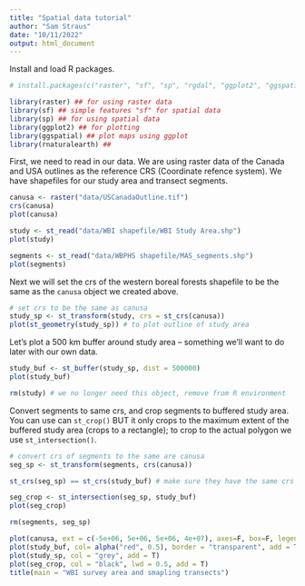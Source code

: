 ```yaml
---
title: "Spatial data tutorial"
author: "Sam Straus"
date: "10/11/2022"
output: html_document
---
```


Install and load R packages.

```r
# install.packages(c("raster", "sf", "sp", "rgdal", "ggplot2", "ggspatial", "rnaturalearth", "wesanderson"))
```

```r
library(raster) ## for using raster data
library(sf) ## simple features "sf" for spatial data
library(sp) ## for using spatial data
library(ggplot2) ## for plotting 
library(ggspatial) ## plot maps using ggplot
library(rnaturalearth) ##
```

First, we need to read in our data. We are using raster data of the Canada and USA outlines as the reference CRS (Coordinate refence system). We have shapefiles for our study area and transect segments.

```r
canusa <- raster("data/USCanadaOutline.tif")
crs(canusa)
plot(canusa)

study <- st_read("data/WBI shapefile/WBI Study Area.shp")
plot(study)

segments <- st_read("data/WBPHS shapefile/MAS_segments.shp")
plot(segments)
```

Next we will set the crs of the western boreal forests shapefile to be the same as the `canusa` object we created above.

```r
# set crs to be the same as canusa
study_sp <- st_transform(study, crs = st_crs(canusa)) 
plot(st_geometry(study_sp)) # to plot outline of study area
```

Let's plot a 500 km buffer around study area -- something we'll want to do later with our own data.

```r
study_buf <- st_buffer(study_sp, dist = 500000) 
plot(study_buf)

rm(study) # we no longer need this object, remove from R environment
```

Convert segments to same crs, and crop segments to buffered study area. You can use can `st_crop()` BUT it only crops to the maximum extent of the buffered study area (crops to a rectangle); to crop to the actual polygon we use `st_intersection()`.

```r
# convert crs of segments to the same are canusa
seg_sp <- st_transform(segments, crs(canusa)) 

st_crs(seg_sp) == st_crs(study_buf) # make sure they have the same crs before cropping

seg_crop <- st_intersection(seg_sp, study_buf) 
plot(seg_crop)

rm(segments, seg_sp) 
```

```r
plot(canusa, ext = c(-5e+06, 5e+06, 5e+06, 4e+07), axes=F, box=F, legend = F)
plot(study_buf, col= alpha("red", 0.5), border = "transparent", add = T)
plot(study_sp, col = "grey", add = T)
plot(seg_crop, col = "black", lwd = 0.5, add = T)
title(main = "WBI survey area and smapling transects")
```
